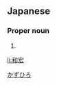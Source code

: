 ==Japanese==
{{ja-kanjitab|和|宏}}

===Proper noun===
{{ja-pos|proper|かずひろ}}

# {{given name|male|lang=ja}}

[[Category:Japanese male given names|かずひろ]]

[[li:和宏]]